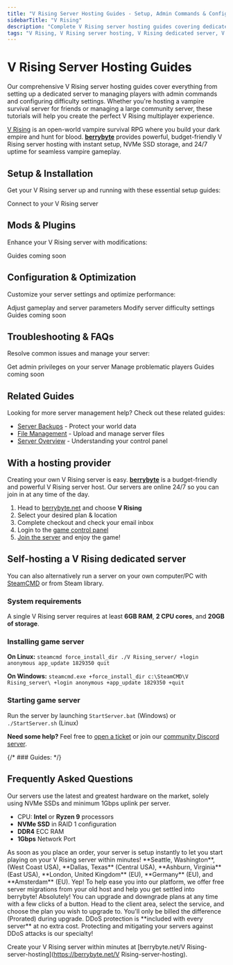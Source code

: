```yaml
---
title: "V Rising Server Hosting Guides - Setup, Admin Commands & Configuration"
sidebarTitle: "V Rising"
description: "Complete V Rising server hosting guides covering dedicated server setup, admin commands, difficulty settings, player management, and troubleshooting for the vampire survival RPG."
tags: "V Rising, V Rising server hosting, V Rising dedicated server, V Rising multiplayer, V Rising vampire survival"
---
```


# V Rising Server Hosting Guides

Our comprehensive V Rising server hosting guides cover everything from setting up a dedicated server to managing players with admin commands and configuring difficulty settings. Whether you're hosting a vampire survival server for friends or managing a large community server, these tutorials will help you create the perfect V Rising multiplayer experience.

[V Rising](https://store.steampowered.com/app/1604030/v_rising) is an open-world vampire survival RPG where you build your dark empire and hunt for blood. **[berrybyte](https://berrybyte.net/games)** provides powerful, budget-friendly V Rising server hosting with instant setup, NVMe SSD storage, and 24/7 uptime for seamless vampire gameplay.

## Setup & Installation

Get your V Rising server up and running with these essential setup guides:

<CardGroup cols={2}>
  <Card title="Join Your Server" href="/games/vrising/join-server" icon="users">
    Connect to your V Rising server
  </Card>
</CardGroup>

## Mods & Plugins

Enhance your V Rising server with modifications:

<CardGroup cols={2}>
  <Card title="Installing Mods" href="#" icon="puzzle-piece">
    Guides coming soon
  </Card>
</CardGroup>

## Configuration & Optimization

Customize your server settings and optimize performance:

<CardGroup cols={2}>
  <Card title="Configure Server Settings" href="/games/vrising/configure-server-settings" icon="settings">
    Adjust gameplay and server parameters
  </Card>
  <Card title="Change Difficulty" href="/games/vrising/change-difficulty" icon="gauge">
    Modify server difficulty settings
  </Card>
  <Card title="Performance Optimization" href="#" icon="chart-line">
    Guides coming soon
  </Card>
</CardGroup>

## Troubleshooting & FAQs

Resolve common issues and manage your server:

<CardGroup cols={2}>
  <Card title="Become an Admin" href="/games/vrising/become-an-admin" icon="crown">
    Get admin privileges on your server
  </Card>
  <Card title="Ban and Kick Players" href="/games/vrising/ban-and-kick-players" icon="user-slash">
    Manage problematic players
  </Card>
  <Card title="Common Server Issues" href="#" icon="wrench">
    Guides coming soon
  </Card>
</CardGroup>

## Related Guides

Looking for more server management help? Check out these related guides:

- [Server Backups](/panel/backups) - Protect your world data
- [File Management](/panel/importing-files) - Upload and manage server files
- [Server Overview](/panel/overview) - Understanding your control panel

## With a hosting provider
Creating your own V Rising server is easy. **[berrybyte](https://berrybyte.net/)** is a budget-friendly and powerful V Rising server host. Our servers are online 24/7 so you can join in at any time of the day.

1. Head to [berrybyte.net](https://berrybyte.net/games) and choose **V Rising**
2. Select your desired plan & location
3. Complete checkout and check your email inbox
4. Login to the [game control panel](https://game.berrybyte.net)
5. [Join the server](./join-server) and enjoy the game!

## Self-hosting a V Rising dedicated server

You can also alternatively run a server on your own computer/PC with [SteamCMD](https://developer.valvesoftware.com/wiki/SteamCMD) or from Steam library.

### System requirements

A single V Rising server requires at least **6GB RAM**, **2 CPU cores**, and **20GB of storage**.

### Installing game server

**On Linux:**
`steamcmd force_install_dir ./V Rising_server/ +login anonymous app_update 1829350 quit`

**On Windows:**
`steamcmd.exe +force_install_dir c:\SteamCMD\V Rising_server\ +login anonymous +app_update 1829350 +quit`

### Starting game server

Run the server by launching `StartServer.bat` (Windows) or `./StartServer.sh` (Linux)


**Need some help?** Feel free to [open a ticket](https://berrybyte.net/support) or join our [community Discord server](https://berrybyte.net/discord).

{/* ### Guides: 
<Card title="How to Join a V Rising Server?" href="/games/V Rising/join-server">
</Card> */}

## Frequently Asked Questions

<AccordionGroup>

<Accordion title="What are the specs on the servers?">
Our servers use the latest and greatest hardware on the market, solely using NVMe SSDs and minimum 1Gbps uplink per server.

- CPU: **Intel** or **Ryzen 9** processors
- **NVMe SSD** in RAID 1 configuration
- **DDR4** ECC RAM
- **1Gbps** Network Port
</Accordion>

<Accordion title="How long does setup take?">
As soon as you place an order, your server is setup instantly to let you start playing on your V Rising server within minutes!
</Accordion>

<Accordion title="What locations are the servers in?">
**Seattle, Washington**, (West Coast USA), **Dallas, Texas** (Central USA), **Ashburn, Virginia** (East USA), **London, United Kingdom** (EU), **Germany** (EU), and **Amsterdam** (EU).
</Accordion>

<Accordion title="Can I migrate my existing server to berrybyte?">
Yep! To help ease you into our platform, we offer free server migrations from your old host and help you get settled into berrybyte!
</Accordion>

<Accordion title="Can I upgrade/downgrade my server later on?">
Absolutely! You can upgrade and downgrade plans at any time with a few clicks of a button. Head to the client area, select the service, and choose the plan you wish to upgrade to. You'll only be billed the difference (Prorated) during upgrade.
</Accordion>

<Accordion title="Are the servers DDoS protected?">
DDoS protection is **included with every server** at no extra cost. Protecting and mitigating your servers against DDoS attacks is our specialty!
</Accordion>

</AccordionGroup>


Create your V Rising server within minutes at [berrybyte.net/V Rising-server-hosting](https://berrybyte.net/V Rising-server-hosting).